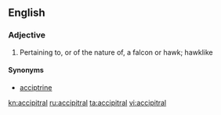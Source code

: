 ==English==

===Adjective===
{{en-adj}}

# Pertaining to, or of the nature of, a falcon or hawk; hawklike
#:{{rfquotek|Lowell}}

====Synonyms====
* [[acciptrine]]

[[kn:accipitral]]
[[ru:accipitral]]
[[ta:accipitral]]
[[vi:accipitral]]